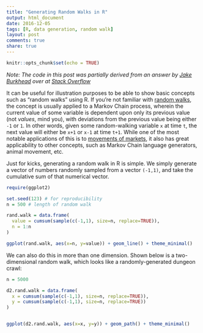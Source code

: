 ```yaml
---
title: "Generating Random Walks in R"
output: html_document
date: 2016-12-05
tags: [R, data generation, random walk]
layout: post
comments: true
share: true
---
```


```r
knitr::opts_chunk$set(echo = TRUE)
```

*Note: The code in this post was partially derived from an answer by [Jake Burkhead](http://stackoverflow.com/users/2317463/jake-burkhead) over at [Stack Overflow](http://stackoverflow.com/questions/21991130/simulating-a-random-walk/21991340#21991340)*

It can be useful for illustration purposes to be able to show basic concepts such as "random walks" using R. If you're not familiar with [random walks](https://en.wikipedia.org/wiki/Random_walk), the concept is usually applied to a Markov Chain process, wherein the current value of some variable is dependent upon only its previous value (not *values*, mind you), with deviations from the previous value being either `-1` or `1`. 
<!--more-->
In other words, given some random-walking variable `x` at time `t`, the next value will either be `x+1` or `x-1` at time `t+1`. While one of the most notable applications of this is to [movements of markets](https://en.wikipedia.org/wiki/Random_walk_hypothesis), it also has great applicability to other concepts, such as Markov Chain language generators, animal movement, etc.

Just for kicks, generating a random walk in R is simple. We simply generate a vector of numbers randomly sampled from a vector `(-1,1)`, and take the cumulative sum of that numerical vector.

```r
require(ggplot2)

set.seed(123) # for reproducibility
n = 500 # length of random walk

rand.walk = data.frame(
  value = cumsum(sample(c(-1,1), size=n, replace=TRUE)),
  n = 1:n
)

ggplot(rand.walk, aes(x=n, y=value)) + geom_line() + theme_minimal()
```

We can also do this in more than one dimension. Shown below is a two-dimensional random walk, which looks like a randomly-generated dungeon crawl:

```r
n = 5000

d2.rand.walk = data.frame(
  x = cumsum(sample(c(-1,1), size=n, replace=TRUE)),
  y = cumsum(sample(c(-1,1), size=n, replace=TRUE))
)


ggplot(d2.rand.walk, aes(x=x, y=y)) + geom_path() + theme_minimal()
  
```


